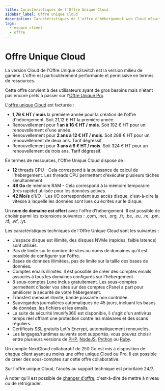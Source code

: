 ```yaml
---
title: Caractéristiques de l'Offre Unique Cloud
sidebar_label: Offre Unique Cloud
description: Caractéristiques de l'offre d'hébergement web Cloud o2switch
tags:
  - espace client
  - offre
---
```


# Offre Unique Cloud 

La version Cloud de l'Offre Unique o2switch est la version milieu de gamme. L'offre est particulièrement performante et
permissive en termes de ressources.

Cette offre convient à des utilisateurs ayant de gros besoins mais n'étant pas encore prêts à passer sur l'[Offre Unique
Pro](/espace-client/offre/offre-unique-pro).

L'[offre unique Cloud](https://www.o2switch.fr/hebergement-illimite/) est facturée :
- **1,76 € HT / mois** la première année pour la création de l'offre d'hébergement. Soit 21,12 € HT la première année.
- Renouvellement pour **1 an à 16 € HT / mois**. Soit 192 € HT pour un renouvellement d'une année.
- Renouvellement pour **2 ans à 12 € HT / mois**. Soit 288 € HT pour un renouvellement de deux ans. Tarif dégressif.
- Renouvellement pour **3 ans à 9 € HT / mois**. Soit 324 € HT pour un renouvellement de trois ans. Tarif dégressif.

En termes de ressources, l'Offre Unique Cloud dispose de :
- **12** threads CPU - Cela correspond à la puissance de calcul de l'hébergement. Les threads CPU permettent d'exécuter
  plusieurs tâches simultanément.
- **48 Go** de mémoire RAM - Cela correspond à la mémoire temporaire (très rapide) utilisée pour les données actives.
- **42 Mo/s** d'I/O - Les I/O correspondent aux accès disque, c'est-à-dire la vitesse à laquelle les données sont lues
  ou écrites sur le disque.

Un **nom de domaine est offert** avec l'offre d'hébergement. Il est possible de choisir parmi les extensions suivantes :
.com, .net, .org, .fr, .be, .eu, .re, .pm, .tf, .wf, .yt.

Les caractéristiques techniques de l'Offre Unique Cloud sont les suivantes :
- L'espace disque est illimité, des disques NVMe (rapides, faible latence) sont utilisés.
- Pas de limite sur le nombre de sites ou noms de domaines qu'il est possible de configurer sur l'offre.
- Bases de données illimitées, pas de limite sur la taille des bases de données.
- Comptes emails illimités. Il est possible de créer des comptes emails associés à tous les domaines configurés sur
  l'hébergement.
- 8 sous-comptes Lune inclus gratuitement. Les sous-comptes permettent d'isoler vos sites sur des comptes cPanel à part
  pour améliorer la sécurité de votre hébergement.
- Transfert mensuel illimité, bande passante non contrôlée.
- Sauvegardes journalières automatiques de 45 jours, incluant les bases de données, les fichiers et les emails.
- La suite de sécurité Imunify360 est disponible, il s'agit d'un antivirus temps réel offrant une protection contre les
  malwares et des scans réguliers.
- Certificats SSL gratuits Let's Encrypt, automatiquement renouvelés.
- Les langages/runtimes suivants sont supportés, vous pouvez choisir entre plusieurs versions de
  [PHP](/cpanel/logiciels/hebergement-php-multi-version), [NodeJS](/cpanel/logiciels/hebergement-nodejs-multi-version),
  [Python](/cpanel/logiciels/hebergement-python-multi-version) ou
  [Ruby](/cpanel/logiciels/hebergement-ruby-multi-version).

Un compte NextCloud collaboratif de 250 Go est mis à disposition de chaque client ayant au moins une offre unique Cloud
ou Pro. Il est possible de créer des sous-comptes sur cette offre collaborative.

Sur l'offre unique Cloud, l'accès au support technique est prioritaire 24/7.

À noter qu'il est possible de [changer d'offre](/espace-client/commande/changer-offre), c'est-à-dire de mettre à niveau
ou de rétrograder.